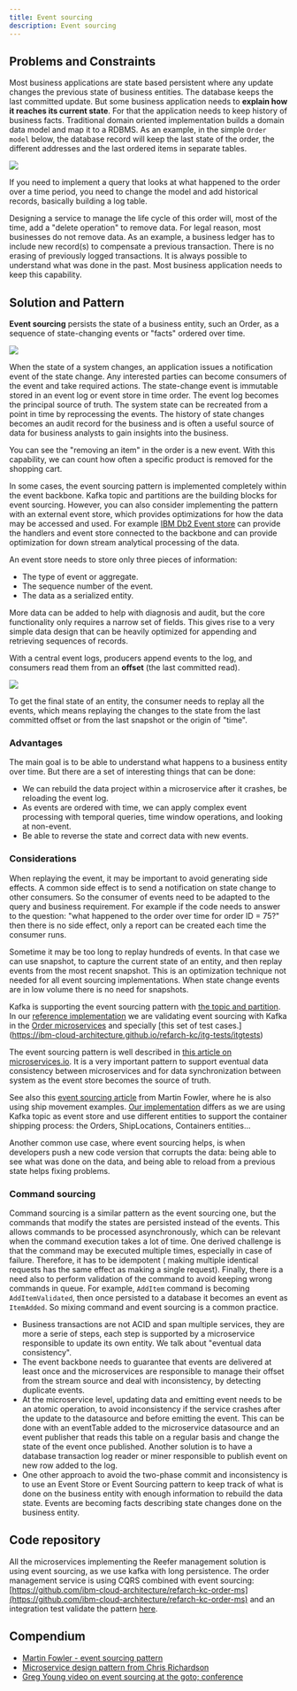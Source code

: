 ```yaml
---
title: Event sourcing
description: Event sourcing
--- 
```


## Problems and Constraints

Most business applications are state based persistent where any update changes the previous state of business entities. The database keeps the last committed update. But some business application needs to **explain how it reaches its current state**. For that the application needs to keep history of business facts. 
Traditional domain oriented implementation builds a domain data model and map it to a RDBMS. As an example, in the simple `Order model` below, the database record will keep the last state of the order, the different addresses and the last ordered items in separate tables.

![](images/evt-src-ex1.png)   

If you need to implement a query that looks at what happened to the order over a time period, you need to change the model and add historical records, basically building a log table.

Designing a service to manage the life cycle of this order will, most of the time, add a "delete operation" to remove data.  For legal reason, most businesses do not remove data. As an example, a business ledger has to include new record(s) to compensate a previous transaction. There is no erasing of previously logged transactions. It is always possible to understand what was done in the past. Most business application needs to keep this capability.

## Solution and Pattern

**Event sourcing** persists the state of a business entity, such an Order, as a sequence of state-changing events or "facts" ordered over time. 

![](images/evt-src.png)   

When the state of a system changes, an application issues a notification event of the state change. Any interested parties can become consumers of the event and take required actions.  The state-change event is immutable stored in an event log or event store in time order.  The event log becomes the principal source of truth. The system state can be recreated from a point in time by reprocessing the events. The history of state changes becomes an audit record for the business and is often a useful source of data for business analysts to gain insights into the business.

You can see the "removing an item" in the order is a new event. With this capability, we can count how often a specific product is removed for the shopping cart. 
 
In some cases, the event sourcing pattern is implemented completely within the event backbone.  Kafka topic and partitions are the building blocks for event sourcing. However, you can also consider implementing the pattern with an external event store, which provides optimizations for how the data may be accessed and used. For example [IBM Db2 Event store](https://www.ibm.com/products/db2-event-store) can provide the handlers and event store connected to the backbone and can provide optimization for down stream analytical processing of the data.

An event store needs to store only three pieces of information:

* The type of event or aggregate.
* The sequence number of the event.
* The data as a serialized entity.

More data can be added to help with diagnosis and audit, but the core functionality only requires a narrow set of fields. This gives rise to a very simple data design that can be heavily optimized for appending and retrieving sequences of records.

With a central event logs, producers append events to the log, and consumers read them from an **offset** (the last committed read). 

![](./images/evt-sourcing.png)

To get the final state of an entity, the consumer needs to replay all the events, which means replaying the changes to the state from the last committed offset or from the last snapshot or the origin of "time". 

### Advantages

The main goal is to be able to understand what happens to a business entity over time. But there are a set of interesting things that can be done:

* We can rebuild the data project within a microservice after it crashes, be reloading the event log.
* As events are ordered with time, we can apply complex event processing with temporal queries, time window operations, and looking at non-event.
* Be able to reverse the state and correct data with new events.

### Considerations

When replaying the event, it may be important to avoid generating side effects. A common side effect is to send a notification on state change to other consumers. So the consumer of events need to be adapted to the query and business requirement. For example if the code needs to answer to the question: "what happened to the order over time for order ID = 75?" then there is no side effect, only a report can be created each time the consumer runs.

Sometime it may be too long to replay hundreds of events. In that case we can use snapshot, to capture the current state of an entity, and then replay events from the most recent snapshot. This is an optimization technique not needed for all event sourcing implementations. When state change events are in low volume there is no need for snapshots. 

Kafka is supporting the event sourcing pattern with [the topic and partition](../kafka/readme/). In our [reference implementation](https://ibm-cloud-architecture.github.io/refarch-kc) we are validating event sourcing with Kafka in the [Order microservices](https://github.com/ibm-cloud-architecture/refarch-kc-order-ms) and specially [this set of test cases.] (https://ibm-cloud-architecture.github.io/refarch-kc/itg-tests/itgtests)

The event sourcing pattern is well described in [this article on microservices.io](https://microservices.io/patterns/data/event-sourcing.html). It is a very important pattern to support eventual data consistency between microservices and for data synchronization between system as the event store becomes the source of truth.

See also this [event sourcing article](https://martinfowler.com/eaaDev/EventSourcing.html) from Martin Fowler, where he is also using ship movement examples. [Our implementation](https://github.com/ibm-cloud-architecture/refarch-kc) differs as we are using Kafka topic as event store and use different entities to support the container shipping process: the Orders, ShipLocations, Containers entities...

Another common use case, where event sourcing helps, is when developers push a new code version that corrupts the data: being able to see what was done on the data, and being able to reload from a previous state helps fixing problems. 

### Command sourcing

Command sourcing is a similar pattern as the event sourcing one, but the commands that modify the states are persisted instead of the events. This allows commands to be processed asynchronously, which can be relevant when the command execution takes a lot of time.
One derived challenge is that the command may be executed multiple times, especially in case of failure. Therefore, it has to be idempotent ( making multiple identical requests has the same effect as making a single request). Finally, there is a need also to perform validation of the command to avoid keeping wrong commands in queue. For example, `AddItem` command is becoming `AddItemValidated`, then once persisted to a database it becomes an event as `ItemAdded`. So mixing command and event sourcing is a common practice.

* Business transactions are not ACID and span multiple services, they are more a serie of steps, each step is supported by a microservice responsible to update its own entity. We talk about "eventual data consistency".
* The event backbone needs to guarantee that events are delivered at least once and the microservices are responsible to manage their offset from the stream source and deal with inconsistency, by detecting duplicate events.
* At the microservice level, updating data and emitting event needs to be an atomic operation, to avoid inconsistency if the service crashes after the update to the datasource and before emitting the event. This can be done with an eventTable added to the microservice datasource and an event publisher that reads this table on a regular basis and change the state of the event once published. Another solution is to have a database transaction log reader or miner responsible to publish event on new row added to the log.
* One other approach to avoid the two-phase commit and inconsistency is to use an Event Store or Event Sourcing pattern to keep track of what is done on the business entity with enough information to rebuild the data state. Events are becoming facts describing state changes done on the business entity.

## Code repository

All the microservices implementing the Reefer management solution is using event sourcing, as we use kafka with long persistence. The order management service is using CQRS combined with event sourcing: [https://github.com/ibm-cloud-architecture/refarch-kc-order-ms](https://github.com/ibm-cloud-architecture/refarch-kc-order-ms) and an integration test validate the pattern [here](https://ibm-cloud-architecture.github.io/refarch-kc/itg-tests/#how-to-proof-the-event-sourcing).

## Compendium

* [Martin Fowler - event sourcing pattern](https://martinfowler.com/eaaDev/EventSourcing.html)
* [Microservice design pattern from Chris Richardson](https://microservices.io/patterns/data/event-sourcing.html)
* [Greg Young video on event sourcing at the goto; conference](https://www.youtube.com/watch?v=8JKjvY4etTY)
